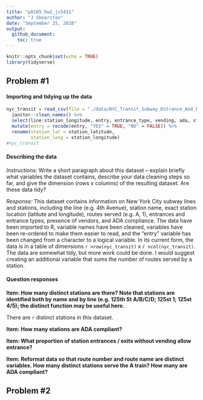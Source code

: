 ```yaml
---
title: "p8105_hw2_js5431"
author: "J Shearston"
date: "September 25, 2018"
output: 
  github_document:
    toc: true
---
```


```r
knitr::opts_chunk$set(echo = TRUE)
library(tidyverse)
```

## Problem #1

#### Importing and tidying up the data

```r
nyc_transit = read_csv(file = "./data/NYC_Transit_Subway_Entrance_And_Exit_Data.csv") %>% 
  janitor::clean_names() %>% 
  select(line:station_longitude, entry, entrance_type, vending, ada, starts_with("route")) %>% 
  mutate(entry = recode(entry, "YES" = TRUE, "NO" = FALSE)) %>% 
  rename(station_lat = station_latitude, 
         station_long = station_longitude)
#nyc_transit

```

#### Describing the data

*Instructions:* Write a short paragraph about this dataset – explain briefly what variables the dataset contains, describe your data cleaning steps so far, and give the dimension (rows x columns) of the resulting dataset. Are these data tidy?

*Response:* This dataset contains information on New York City subway lines and stations, including the line (e.g. 4th Avenue), station name, exact station location (latitute and longitude), routes served (e.g. A, 1), entrances and entrance types, presence of vendors, and ADA compliance. The data have been imported to R, variable names have been cleaned, variables have been re-ordered to make them easier to read, and the "entry" variable has been changed from a character to a logical variable. In its current form, the data is in a table of dimensions `r nrow(nyc_transit)` x `r ncol(nyc_transit)`. The data are somewhat tidy, but more work could be done. I would suggest creating an additional variable that sums the number of routes served by a station.  

#### Question responses

**Item: How many distinct stations are there? Note that stations are identified both by name and by line (e.g. 125th St A/B/C/D; 125st 1; 125st 4/5); the distinct function may be useful here.**

There are `r ` distinct stations in this dataset. 

**Item: How many stations are ADA compliant?**

**Item: What proportion of station entrances / exits without vending allow entrance?**

**Item: Reformat data so that route number and route name are distinct variables. How many distinct stations serve the A train? How many are ADA compliant?**


## Problem #2
